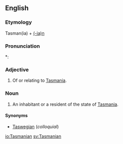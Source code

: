 ==English==

===Etymology===
Tasman(ia) + [[-ian|(-ia)n]]

===Pronunciation===
*: {{rhymes|eɪniən}}

===Adjective===
{{en-adj|-}}

# Of or relating to [[Tasmania]].

===Noun===
{{en-noun}}

# An inhabitant or a resident of the state of [[Tasmania]].

====Synonyms====
* [[Taswegian]] (''colloquial'')

[[io:Tasmanian]]
[[sv:Tasmanian]]